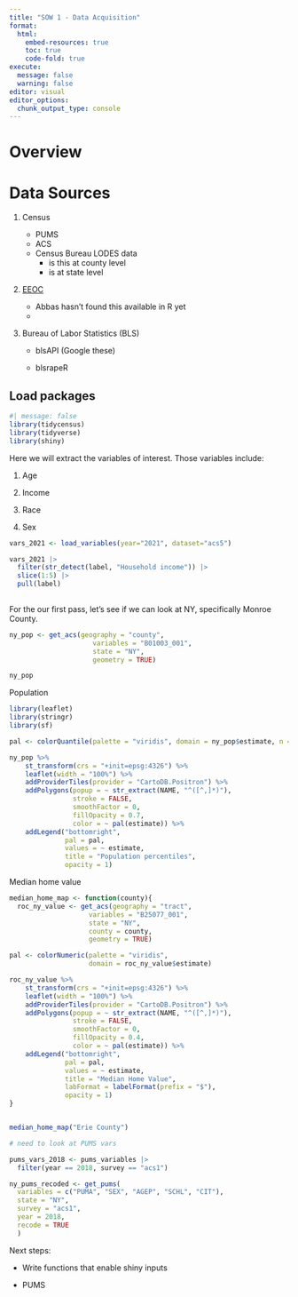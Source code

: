 ```yaml
---
title: "SOW 1 - Data Acquisition"
format:
  html:
    embed-resources: true
    toc: true
    code-fold: true
execute:
  message: false
  warning: false
editor: visual
editor_options: 
  chunk_output_type: console
---
```


# Overview

# Data Sources

1.  Census

    -   PUMS
    -   ACS
    -   Census Bureau LODES data
        -   is this at county level
        -   is at state level

2.  [EEOC](https://www.eeoc.gov/)

    -   Abbas hasn't found this available in R yet
    -   

3.  Bureau of Labor Statistics (BLS)

    -   blsAPI (Google these)

    -   blsrapeR

## Load packages

```r
#| message: false
library(tidycensus)
library(tidyverse)
library(shiny)
```

Here we will extract the variables of interest. Those variables include:

1.  Age

2.  Income

3.  Race

4.  Sex

```r
vars_2021 <- load_variables(year="2021", dataset="acs5")

vars_2021 |> 
  filter(str_detect(label, "Household income")) |> 
  slice(1:5) |>
  pull(label)
  
```

For the our first pass, let's see if we can look at NY, specifically Monroe County.

```r
ny_pop <- get_acs(geography = "county", 
                     variables = "B01003_001", 
                     state = "NY",
                     geometry = TRUE) 

ny_pop 
```

Population

```r
library(leaflet)
library(stringr)
library(sf)

pal <- colorQuantile(palette = "viridis", domain = ny_pop$estimate, n = 10)

ny_pop %>%
    st_transform(crs = "+init=epsg:4326") %>%
    leaflet(width = "100%") %>%
    addProviderTiles(provider = "CartoDB.Positron") %>%
    addPolygons(popup = ~ str_extract(NAME, "^([^,]*)"),
                stroke = FALSE,
                smoothFactor = 0,
                fillOpacity = 0.7,
                color = ~ pal(estimate)) %>%
    addLegend("bottomright", 
              pal = pal, 
              values = ~ estimate,
              title = "Population percentiles",
              opacity = 1)
```

Median home value

```r


median_home_map <- function(county){
  roc_ny_value <- get_acs(geography = "tract", 
                    variables = "B25077_001", 
                    state = "NY",
                    county = county,
                    geometry = TRUE)

pal <- colorNumeric(palette = "viridis", 
                    domain = roc_ny_value$estimate)

roc_ny_value %>%
    st_transform(crs = "+init=epsg:4326") %>%
    leaflet(width = "100%") %>%
    addProviderTiles(provider = "CartoDB.Positron") %>%
    addPolygons(popup = ~ str_extract(NAME, "^([^,]*)"),
                stroke = FALSE,
                smoothFactor = 0,
                fillOpacity = 0.4,
                color = ~ pal(estimate)) %>%
    addLegend("bottomright", 
              pal = pal, 
              values = ~ estimate,
              title = "Median Home Value",
              labFormat = labelFormat(prefix = "$"),
              opacity = 1)
}


median_home_map("Erie County")

```

```r
# need to look at PUMS vars

pums_vars_2018 <- pums_variables |>
  filter(year == 2018, survey == "acs1")

ny_pums_recoded <- get_pums(
  variables = c("PUMA", "SEX", "AGEP", "SCHL", "CIT"),
  state = "NY",
  survey = "acs1",
  year = 2018,
  recode = TRUE
  )
```

Next steps:

-   Write functions that enable shiny inputs

-   PUMS
